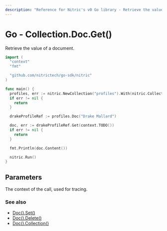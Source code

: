 ```yaml
---
description: "Reference for Nitric's v0 Go library - Retrieve the value of a document."
---
```


# Go - Collection.Doc.Get()

Retrieve the value of a document.

```go
import (
  "context"
  "fmt"

  "github.com/nitrictech/go-sdk/nitric"
)

func main() {
  profiles, err := nitric.NewCollection("profiles").With(nitric.CollectionReading)
  if err != nil {
    return
  }

  drakeProfileRef := profiles.Doc("Drake Mallard")

  doc, err := drakeProfileRef.Get(context.TODO())
  if err != nil {
    return
  }

  fmt.Println(doc.Content())

  nitric.Run()
}
```

## Parameters

<Properties>
  <Property name="ctx" required type="context">
    The context of the call, used for tracing.
  </Property>
</Properties>

### See also

- [Doc().Set()](./collection-doc-set)
- [Doc().Delete()](./collection-doc-delete)
- [Doc().Collection()](./collection-doc-collection)
